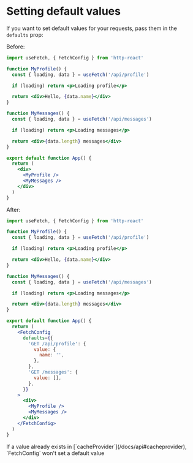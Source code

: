 
# Setting default values

If you want to set default values for your requests, pass them in the `defaults` prop:

Before:

```jsx
import useFetch, { FetchConfig } from 'http-react'

function MyProfile() {
  const { loading, data } = useFetch('/api/profile')

  if (loading) return <p>Loading profile</p>

  return <div>Hello, {data.name}</div>
}

function MyMessages() {
  const { loading, data } = useFetch('/api/messages')

  if (loading) return <p>Loading messages</p>

  return <div>{data.length} messages</div>
}

export default function App() {
  return (
    <div>
      <MyProfile />
      <MyMessages />
    </div>
  )
}
```

After:

```jsx {22-31}
import useFetch, { FetchConfig } from 'http-react'

function MyProfile() {
  const { loading, data } = useFetch('/api/profile')

  if (loading) return <p>Loading profile</p>

  return <div>Hello, {data.name}</div>
}

function MyMessages() {
  const { loading, data } = useFetch('/api/messages')

  if (loading) return <p>Loading messages</p>

  return <div>{data.length} messages</div>
}

export default function App() {
  return (
    <FetchConfig
      defaults={{
        'GET /api/profile': {
          value: {
            name: '',
          },
        },
        'GET /messages': {
          value: [],
        },
      }}
    >
      <div>
        <MyProfile />
        <MyMessages />
      </div>
    </FetchConfig>
  )
}
```

<Callout>
  If a value already exists in [`cacheProvider`](/docs/api#cacheprovider), `FetchConfig` won't set a
  default value
</Callout>
